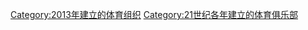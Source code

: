 {{Commons category|Sports clubs established in 2013}}
{{Cat topic in year| topic=建立的體育俱樂部| year=2013}}

[[Category:2013年建立的体育组织|Category:2013年建立的体育组织]]
[[Category:21世纪各年建立的体育俱乐部|Category:21世纪各年建立的体育俱乐部]]